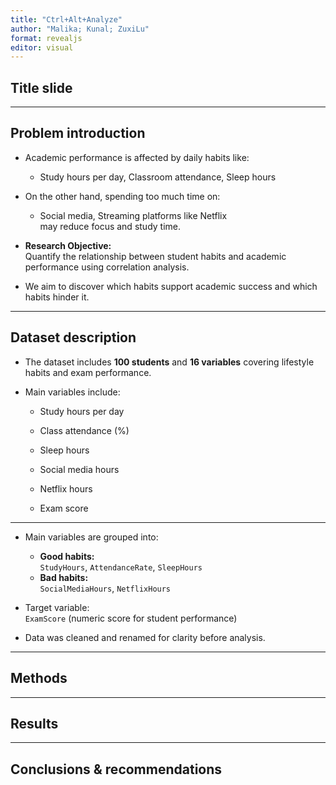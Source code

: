 ```yaml
---
title: "Ctrl+Alt+Analyze"
author: "Malika; Kunal; ZuxiLu"
format: revealjs
editor: visual
---
```


## Title slide

------------------------------------------------------------------------

## Problem introduction

-   Academic performance is affected by daily habits like:

    -   Study hours per day, Classroom attendance, Sleep hours

-   On the other hand, spending too much time on:

    -   Social media, Streaming platforms like Netflix\
        may reduce focus and study time.

-   **Research Objective:**\
    Quantify the relationship between student habits and academic performance using correlation analysis.

-   We aim to discover which habits support academic success and which habits hinder it.

------------------------------------------------------------------------

## Dataset description

-   The dataset includes **100 students** and **16 variables** covering lifestyle habits and exam performance.

-   Main variables include:

    -   Study hours per day\

    -   Class attendance (%)\

    -   Sleep hours\

    -   Social media hours\

    -   Netflix hours

    -   Exam score

------------------------------------------------------------------------

-   Main variables are grouped into:

    -   **Good habits:**\
        `StudyHours`, `AttendanceRate`, `SleepHours`
    -   **Bad habits:**\
        `SocialMediaHours`, `NetflixHours`

-   Target variable:\
    `ExamScore` (numeric score for student performance)

-   Data was cleaned and renamed for clarity before analysis.

------------------------------------------------------------------------

## Methods

------------------------------------------------------------------------

## Results

------------------------------------------------------------------------

## Conclusions & recommendations

